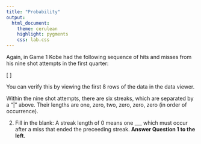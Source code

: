```yaml
---
title: "Probability"
output:
  html_document: 
    theme: cerulean 
    highlight: pygments
    css: lab.css
---
```


Again, in Game 1 Kobe had the following sequence of hits and misses from 
his nine shot attempts in the first quarter:

\[ \textrm{H M | M | H H M | M | M | M} \]

You can verify this by viewing the first 8 rows of the data in the data viewer.

Within the nine shot attempts, there are six streaks, which are separated by a 
"|" above. Their lengths are one, zero, two, zero, zero, zero (in order of 
occurrence).

2.  Fill in the blank: A streak length of 0 means one \_\_\_ which must occur after a 
miss that ended the preceeding streak.
<strong> Answer Question 1 to the left.</strong>

